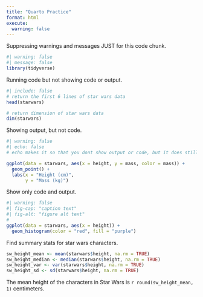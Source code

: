 ```yaml
---
title: "Quarto Practice"
format: html
execute: 
  warning: false
---
```


Suppressing warnings and messages JUST for this code chunk.

```r
#| warning: false
#| message: false
library(tidyverse)
```

Running code but not showing code or output.

```r
#| include: false
# return the first 6 lines of star wars data
head(starwars)

# return dimension of star wars data 
dim(starwars)
```

Showing output, but not code.

```r
#| warning: false
#| echo: false
# echo makes it so that you dont show output or code, but it does still run it

ggplot(data = starwars, aes(x = height, y = mass, color = mass)) +
  geom_point() + 
  labs(x = "Height (cm)", 
       y = "Mass (kg)")
```

Show only code and output.

```r
#| warning: false
#| fig-cap: "caption text"
#| fig-alt: "figure alt text"
#
ggplot(data = starwars, aes(x = height)) + 
  geom_histogram(color = "red", fill = "purple") 
```

Find summary stats for star wars characters.

```r
sw_height_mean <- mean(starwars$height, na.rm = TRUE)
sw_height_median <- median(starwars$height, na.rm = TRUE)
sw_height_var <- var(starwars$height, na.rm = TRUE)
sw_height_sd <- sd(starwars$height, na.rm = TRUE)

```

The mean height of the characters in Star Wars is `r round(sw_height_mean, 1)` centimeters.

```r

```

